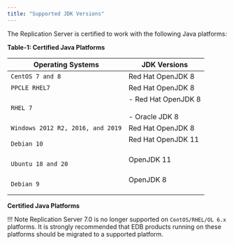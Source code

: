 ```yaml
---
title: "Supported JDK Versions"
---
```


The Replication Server is certified to work with the following Java platforms:

**Table-1: Certified Java Platforms**

| **Operating Systems**                   | **JDK Versions**                                                                                                          |
| --------------------------------------- | ------------------------------------------------------------------------------------------------------------------------- |
| `CentOS 7 and 8`<br />                  | Red Hat OpenJDK 8     <br />                                                                                              |
| `PPCLE RHEL7`                           | Red Hat OpenJDK 8     <br />                                                                           |
| `RHEL 7`<br />                          |  -   Red Hat OpenJDK 8     <br /> <br /> -   Oracle JDK 8     <br />                                                      |
| `Windows 2012 R2, 2016, and 2019`<br /> | Red Hat OpenJDK 8     <br />                                                                                       |
| `Debian 10`                             | Red Hat OpenJDK 11<br /><br />                                                                          |
| `Ubuntu 18 and 20`                      | OpenJDK 11<br /><br />                                                          |               
| `Debian 9`                              | OpenJDK 8<br /><br />                                                                   |               

**Certified Java Platforms**

!!! Note
    Replication Server 7.0 is no longer supported on `CentOS/RHEL/OL 6.x` platforms. It is strongly recommended that EDB products running on these platforms should be migrated to a supported platform.
